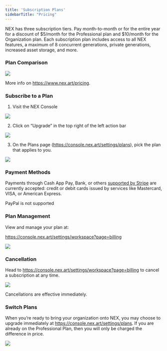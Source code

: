 ```yaml
---
title: 'Subscription Plans'
sidebarTitle: "Pricing"
---
```

NEX has three subscription tiers. Pay month-to-month or for the entire year for a discount of \$5/month for the Professional plan and \$10/month for the Organization plan. Each subscription plan includes access to all NEX features, a maximum of 8 concurrent generations, private generations, increased asset storage, and more.


### Plan Comparison
<Frame>
  <img src="/images/pricing/1.png" style={{ borderRadius: '0.5rem' }} />
</Frame>

More info on https://www.nex.art/pricing.

### Subscribe to a Plan
1. Visit the NEX Console

<Frame>
  <img src="/images/pricing/2.png" style={{ borderRadius: '0.5rem' }} />
</Frame>

2. Click on “Upgrade” in the top right of the left action bar

<Frame>
  <img src="/images/pricing/3.png" style={{ borderRadius: '0.5rem' }} />
</Frame>

3. On the Plans page (https://console.nex.art/settings/plans), pick the plan that applies to you.

<Frame>
  <img src="/images/pricing/4.png" style={{ borderRadius: '0.5rem' }} />
</Frame>

### Payment Methods

Payments through Cash App Pay, Bank, or others [supported by Stripe](https://stripe.com/docs/payments/cards/supported-card-brands) are currently accepted: credit or debit cards issued by services like Mastercard, VISA, or American Express. 

PayPal is not supported

### Plan Management

View and manage your plan at: 

https://console.nex.art/settings/workspace?page=billing

<Frame>
  <img src="/images/pricing/5.png" style={{ borderRadius: '0.5rem' }} />
</Frame>


### Cancellation

Head to https://console.nex.art/settings/workspace?page=billing to cancel a subscription at any time. 

<Frame>
  <img src="/images/pricing/6.png" style={{ borderRadius: '0.5rem' }} />
</Frame>

Cancellations are effective immediately. 

### Switch Plans

When you’re ready to bring your organization onto NEX, you may choose to upgrade immediately  at https://console.nex.art/settings/plans. If you are already on the Professional Plan, then you will only be charged the difference in price.

<Frame>
  <img src="/images/pricing/7.png" style={{ borderRadius: '0.5rem' }} />
</Frame>